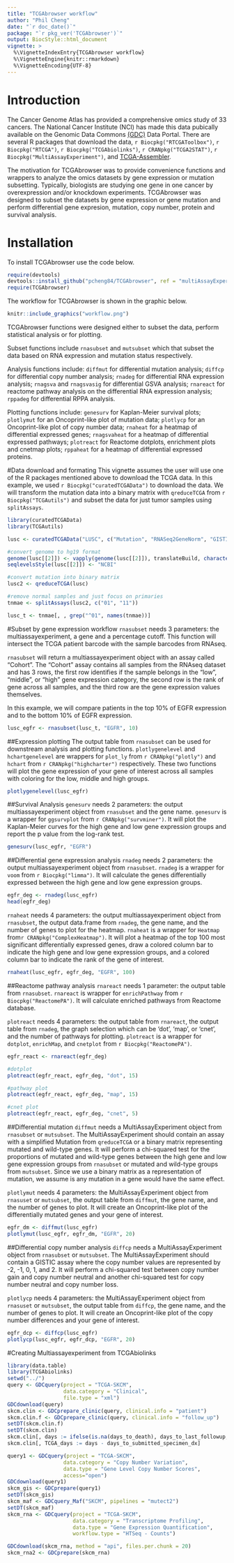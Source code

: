 ```yaml
---
title: "TCGAbrowser workflow"
author: "Phil Cheng"
date: "`r doc_date()`"
package: "`r pkg_ver('TCGAbrowser')`"
output: BiocStyle::html_document
vignette: >
  %\VignetteIndexEntry{TCGAbrowser workflow}
  %\VignetteEngine{knitr::rmarkdown}
  %\VignetteEncoding{UTF-8}
---
```


# Introduction
The Cancer Genome Atlas has provided a comprehensive omics study of 33 cancers. The National Cancer Institute (NCI) has made this data pubically available on the Genomic Data Commons [(GDC)](https://gdc-portal.nci.nih.gov/) Data Portal. There are several R packages that download the data, `r Biocpkg("RTCGAToolbox")`, `r Biocpkg("RTCGA")`, `r Biocpkg("TCGAbiolinks")`, `r CRANpkg("TCGA2STAT")`, `r Biocpkg("MultiAssayExperiment")`, and [TCGA-Assembler](http://www.compgenome.org/TCGA-Assembler/).

The motivation for TCGAbrowser was to provide convenience functions and wrappers to analyze the omics datasets by gene expression or mutation subsetting. Typically, biologists are studying one gene in one cancer by overexpression and/or knockdown experiments. TCGAbrowser was designed to subset the datasets by gene expression or gene mutation and perform differential gene expresion, mutation, copy number, protein and survival analysis. 

# Installation
To install TCGAbrowser use the code below.
```r
require(devtools)
devtools::install_github("pcheng84/TCGAbrowser", ref = "multiAssayExperiment")
require(TCGAbrowser)
```

The workflow for TCGAbrowser is shown in the graphic below.

```r
knitr::include_graphics("workflow.png")
```

TCGAbrowser functions were designed either to subset the data, perform statistical analysis or for plotting. 

Subset functions include `rnasubset` and `mutsubset` which that subset the data based on RNA expression and mutation status respectively. 

Analysis functions include: `diffmut` for differential mutation analysis; `diffcp` for differential copy number analysis; `rnadeg` for differential RNA expression analysis; `rnagsva` and `rnagsvasig` for differential GSVA analysis; `rnareact` for reactome pathway analysis on the differential RNA expression analysis; `rppadeg` for differential RPPA analysis. 

Plotting functions include: `genesurv` for Kaplan-Meier survival plots; `plotlymut` for an Oncoprint-like plot of mutation data; `plotlycp` for an Oncoprint-like plot of copy number data; `rnaheat` for a heatmap of differential expressed genes; `rnagsvaheat` for a heatmap of differential expressed pathways; `plotreact` for Reactome dotplots, enrichment plots and cnetmap plots; `rppaheat` for a heatmap of differential expressed proteins.


#Data download and formating
This vignette assumes the user will use one of the R packages mentioned above to download the TCGA data. In this example, we used `r Biocpkg("curatedTCGAData")` to download the data. We will transform the mutation data into a binary matrix with `qreduceTCGA` from `r Biocpkg("TCGAutils")` and subset the data for just tumor samples using `splitAssays`. 

```r
library(curatedTCGAData)
library(TCGAutils)

lusc <- curatedTCGAData("LUSC", c("Mutation", "RNASeq2GeneNorm", "GISTICT", "RPPAArray"), FALSE)

#convert genome to hg19 format
genome(lusc[[2]]) <- vapply(genome(lusc[[2]]), translateBuild, character(1L))
seqlevelsStyle(lusc[[2]]) <- "NCBI"

#convert mutation into binary matrix
lusc2 <- qreduceTCGA(lusc)

#remove normal samples and just focus on primaries
tnmae <- splitAssays(lusc2, c("01", "11"))

lusc_t <- tnmae[, , grep("^01", names(tnmae))]

```

#Subset by gene expression workflow
`rnasubset` needs 3 parameters: the multiassayexperiment, a gene and a percentage cutoff. This function will intersect the TCGA patient barcode with the sample barcodes from RNAseq. 

`rnasubset` will return a multiassayexperiment object with an assay called "Cohort". The "Cohort" assay contains all samples from the RNAseq dataset and has 3 rows, the first row identifies if the sample belongs in the "low", "middle", or "high" gene expression category, the second row is the rank of gene across all samples, and the third row are the gene expression values themselves. 

In this example, we will compare patients in the top 10% of EGFR expression and to the bottom 10% of EGFR expression.

```r
lusc_egfr <- rnasubset(lusc_t, "EGFR", 10)
```

##Expression plotting
The output table from `rnasubset` can be used for downstream analysis and plotting functions. `plotlygenelevel` and `hchartgenelevel` are wrappers for `plot_ly` from `r CRANpkg("plotly")` and `hchart` from `r CRANpkg("highcharter")` respectively. These two functions will plot the gene expression of your gene of interest across all samples with coloring for the low, middle and high groups. 

```r
plotlygenelevel(lusc_egfr)

```

##Survival Analysis
`genesurv` needs 2 parameters: the output multiassayexperiment object from `rnasubset` and the gene name. `genesurv` is a wrapper for `ggsurvplot` from `r CRANpkg("survminer")`. It will plot the Kaplan-Meier curves for the high gene and low gene expression groups and report the p value from the log-rank test.   

```r
genesurv(lusc_egfr, "EGFR")
```

##Differential gene expression analysis
`rnadeg` needs 2 parameters: the output multiassayexperiment object from `rnasubset`. `rnadeg` is a wrapper for `voom` from `r Biocpkg("limma")`. It will calculate the genes differentially expressed between the high gene and low gene expression groups.

```r
egfr_deg <- rnadeg(lusc_egfr)
head(egfr_deg)
```

`rnaheat` needs 4 parameters: the output multiassayexperiment object from `rnasubset`, the output data.frame from `rnadeg`, the gene name, and the number of genes to plot for the heatmap. `rnaheat` is a wrapper for `Heatmap` from`r CRANpkg("ComplexHeatmap")`. It will plot a heatmap of the top 100 most significant differentially expressed genes, draw a colored column bar to indicate the high gene and low gene expression groups, and a colored column bar to indicate the rank of the gene of interest.  

```r
rnaheat(lusc_egfr, egfr_deg, "EGFR", 100)
```

##Reactome pathway analysis
`rnareact` needs 1 parameter: the output table from `rnasubset`. `rnareact` is wrapper for `enrichPathway` from `r Biocpkg("ReactomePA")`. It will calculate enriched pathways from Reactome database. 

`plotreact` needs 4 parameters: the output table from `rnareact`, the output table from `rnadeg`, the graph selection which can be 'dot', 'map', or 'cnet', and the number of pathways for plotting. `plotreact` is a wrapper for `dotplot`, `enrichMap`, and `cnetplot` from `r Biocpkg("ReactomePA")`. 

```r
egfr_react <- rnareact(egfr_deg)

#dotplot
plotreact(egfr_react, egfr_deg, "dot", 15)

#pathway plot
plotreact(egfr_react, egfr_deg, "map", 15)

#cnet plot
plotreact(egfr_react, egfr_deg, "cnet", 5)
```

##Differential mutation
`diffmut` needs a MultiAssayExperiment object from `rnasubset` or `mutsubset`. The MultiAssayExperiment should contain an assay with a simplified Mutation from `qreduceTCGA` or a binary matrix representing mutated and wild-type genes. It will perform a chi-squared test for the proportions of mutated and wild-type genes between the high gene and low gene expression groups from `rnasubset` or mutated and wild-type groups from `mutsubset`. Since we use a binary matrix as a representation of mutation, we assume is any mutation in a gene would have the same effect. 

`plotlymut` needs 4 parameters: the MultiAssayExperiment object from `rnasuset` or `mutsubset`, the output table from `diffmut`, the gene name, and the number of genes to plot. It will create an Oncoprint-like plot of the differentially mutated genes and your gene of interest.

```r
egfr_dm <- diffmut(lusc_egfr)
plotlymut(lusc_egfr, egfr_dm, "EGFR", 20)
```

##Differential copy number analysis
`diffcp` needs a MultiAssayExperiment object from `rnasubset` or `mutsubset`. The MultiAssayExperiment should contain a GISTIC assay where the copy number values are represented by -2, -1, 0, 1, and 2. It will perform a chi-squared test between copy number gain and copy number neutral and another chi-squared test for copy number neutral and copy number loss. 

`plotlycp` needs 4 parameters: the MultiAssayExperiment object from `rnasuset` or `mutsubset`, the output table from `diffcp`, the gene name, and the number of genes to plot. It will create an Oncoprint-like plot of the copy number differences and your gene of interest.

```r
egfr_dcp <- diffcp(lusc_egfr)
plotlycp(lusc_egfr, egfr_dcp, "EGFR", 20)
```

#Creating Multiassayexperiment from TCGAbiolinks
```r
library(data.table)
library(TCGAbiolinks)
setwd("../")
query <- GDCquery(project = "TCGA-SKCM",
                  data.category = "Clinical",
                  file.type = "xml")
GDCdownload(query)
skcm.clin <- GDCprepare_clinic(query, clinical.info = "patient")
skcm.clin.f <- GDCprepare_clinic(query, clinical.info = "follow_up")
setDT(skcm.clin.f)
setDT(skcm.clin)
skcm.clin[, days := ifelse(is.na(days_to_death), days_to_last_followup, days_to_death)]
skcm.clin[, TCGA_days := days - days_to_submitted_specimen_dx]

query1 <- GDCquery(project = "TCGA-SKCM",
                  data.category = "Copy Number Variation",
                  data.type = "Gene Level Copy Number Scores",
                  access="open")
GDCdownload(query1)
skcm_gis <- GDCprepare(query1)
setDT(skcm_gis)
skcm_maf <- GDCquery_Maf("SKCM", pipelines = "mutect2")
setDT(skcm_maf)
skcm_rna <- GDCquery(project = "TCGA-SKCM",
                     data.category = "Transcriptome Profiling",
                     data.type = "Gene Expression Quantification",
                     workflow.type = "HTSeq - Counts")

GDCdownload(skcm_rna, method = "api", files.per.chunk = 20)
skcm_rna2 <- GDCprepare(skcm_rna)
```
